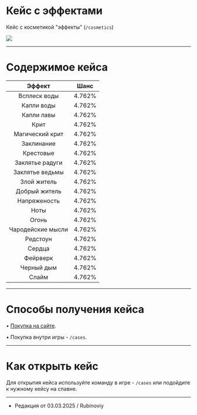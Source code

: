# Кейс с эффектами
Кейс с косметикой "эффекты" (```/cosmetics```)

<img src="https://api.etty.su/wiki/survival/cases/effect.png" />

--------

# Содержимое кейса

| Эффект | Шанс |
| :---------: | :---------: |
| Всплеск воды | 4.762% |
| Капли воды | 4.762% |
| Капли лавы  | 4.762% |
| Крит | 4.762% |
| Магический крит | 4.762% |
| Заклинание | 4.762% |
| Крестовые | 4.762% |
| Заклятье радуги | 4.762% |
| Заклятье ведьмы | 4.762% |
| Злой житель | 4.762% |
| Добрый житель | 4.762% |
| Напряженость | 4.762% |
| Ноты | 4.762% |
| Огонь | 4.762% |
| Чародейские мысли | 4.762% |
| Редстоун | 4.762% |
| Сердца| 4.762% |
| Фейрверк | 4.762% |
| Черный дым | 4.762% |
| Слайм | 4.762% |

--------

# Способы получения кейса

 • [Покупка на сайте](https://www.etty.su).

 • Покупка внутри игры - ```/cases```.

--------

# Как открыть кейс

Для открытия кейса используйте команду в игре - ```/cases``` или подойдите к нужному кейсу на спавне.

--------

- Редакция от 03.03.2025 / Rubinoviy